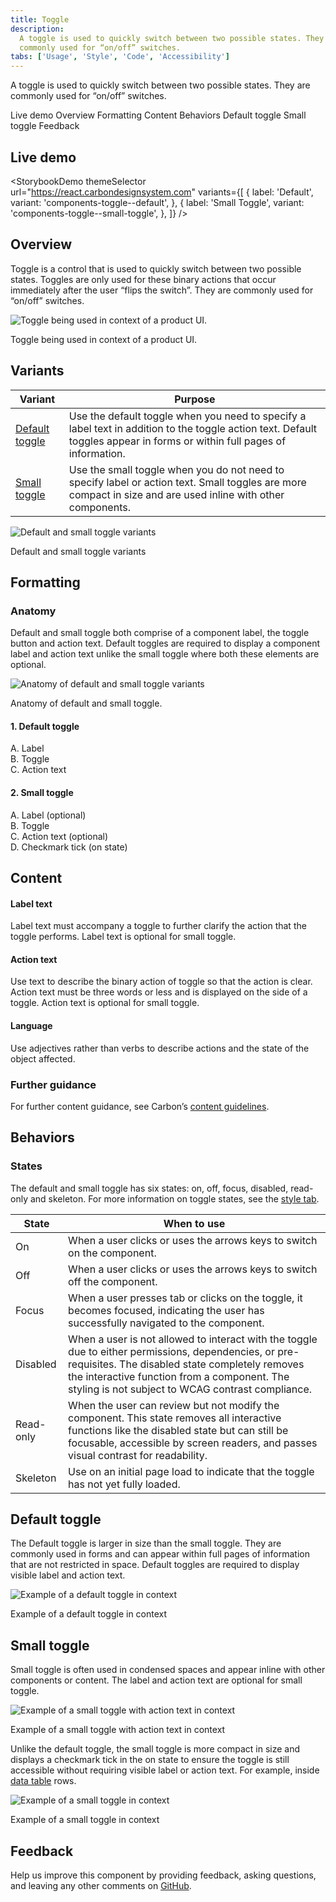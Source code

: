 ```yaml
---
title: Toggle
description:
  A toggle is used to quickly switch between two possible states. They are
  commonly used for “on/off” switches.
tabs: ['Usage', 'Style', 'Code', 'Accessibility']
---
```



<PageDescription>

A toggle is used to quickly switch between two possible states. They are
commonly used for “on/off” switches.

</PageDescription>

<AnchorLinks>

<AnchorLink>Live demo</AnchorLink>
<AnchorLink>Overview</AnchorLink>
<AnchorLink>Formatting</AnchorLink>
<AnchorLink>Content</AnchorLink>
<AnchorLink>Behaviors</AnchorLink>
<AnchorLink>Default toggle</AnchorLink>
<AnchorLink>Small toggle</AnchorLink>
<AnchorLink>Feedback</AnchorLink>

</AnchorLinks>

## Live demo

<StorybookDemo
  themeSelector
  url="https://react.carbondesignsystem.com"
  variants={[
    {
      label: 'Default',
      variant: 'components-toggle--default',
    },
    {
      label: 'Small Toggle',
      variant: 'components-toggle--small-toggle',
    },
  ]}
/>

<A11yStatus layout="cards" components="Toggle" />

## Overview

Toggle is a control that is used to quickly switch between two possible states.
Toggles are only used for these binary actions that occur immediately after the
user “flips the switch”. They are commonly used for “on/off” switches.

<Row>
<Column colLg={8}>

![Toggle being used in context of a product UI.](images/toggle_usage_overview.png)

</Column>
</Row>

<Caption>Toggle being used in context of a product UI.</Caption>

## Variants

| Variant                           | Purpose                                                                                                                                                                  |
| --------------------------------- | ------------------------------------------------------------------------------------------------------------------------------------------------------------------------ |
| [Default toggle](#default-toggle) | Use the default toggle when you need to specify a label text in addition to the toggle action text. Default toggles appear in forms or within full pages of information. |
| [Small toggle](#small-toggle)     | Use the small toggle when you do not need to specify label or action text. Small toggles are more compact in size and are used inline with other components.             |

<Row>
<Column colLg={8}>

![Default and small toggle variants](images/toggle-usage-variants.png)

</Column>
</Row>

<Caption>Default and small toggle variants</Caption>

## Formatting

### Anatomy

Default and small toggle both comprise of a component label, the toggle button
and action text. Default toggles are required to display a component label and
action text unlike the small toggle where both these elements are optional.

<Row>
<Column colLg={8}>

![Anatomy of default and small toggle variants](images/toggle-usage-anatomy.png)

</Column>
</Row>

<Caption>Anatomy of default and small toggle.</Caption>

<Row>
<Column colSm={2} colMd={4} colLg={4}>

#### 1. Default toggle

A. Label <br /> B. Toggle <br /> C. Action text <br />

</Column>
<Column colSm={2} colMd={4} colLg={4}>

#### 2. Small toggle

A. Label (optional) <br /> B. Toggle <br /> C. Action text (optional) <br /> D.
Checkmark tick (on state) <br />

</Column>
</Row>

## Content

#### Label text

Label text must accompany a toggle to further clarify the action that the toggle
performs. Label text is optional for small toggle.

#### Action text

Use text to describe the binary action of toggle so that the action is clear.
Action text must be three words or less and is displayed on the side of a
toggle. Action text is optional for small toggle.

#### Language

Use adjectives rather than verbs to describe actions and the state of the object
affected.

### Further guidance

For further content guidance, see Carbon’s
[content guidelines](https://carbondesignsystem.com/guidelines/content/overview/).

## Behaviors

### States

The default and small toggle has six states: on, off, focus, disabled, read-only
and skeleton. For more information on toggle states, see the
[style tab](https://carbondesignsystem.com/components/toggle/style/).

| State     | When to use                                                                                                                                                                                                                                                 |
| --------- | ----------------------------------------------------------------------------------------------------------------------------------------------------------------------------------------------------------------------------------------------------------- |
| On        | When a user clicks or uses the arrows keys to switch on the component.                                                                                                                                                                                      |
| Off       | When a user clicks or uses the arrows keys to switch off the component.                                                                                                                                                                                     |
| Focus     | When a user presses tab or clicks on the toggle, it becomes focused, indicating the user has successfully navigated to the component.                                                                                                                       |
| Disabled  | When a user is not allowed to interact with the toggle due to either permissions, dependencies, or pre-requisites. The disabled state completely removes the interactive function from a component. The styling is not subject to WCAG contrast compliance. |
| Read-only | When the user can review but not modify the component. This state removes all interactive functions like the disabled state but can still be focusable, accessible by screen readers, and passes visual contrast for readability.                           |
| Skeleton  | Use on an initial page load to indicate that the toggle has not yet fully loaded.                                                                                                                                                                           |

## Default toggle

The Default toggle is larger in size than the small toggle. They are commonly
used in forms and can appear within full pages of information that are not
restricted in space. Default toggles are required to display visible label and
action text.

<Row>
<Column colLg={8}>

![Example of a default toggle in context](images/toggle-usage-default.png)

</Column>
</Row>

<Caption>Example of a default toggle in context</Caption>

## Small toggle

Small toggle is often used in condensed spaces and appear inline with other
components or content. The label and action text are optional for small toggle.

<Row>
<Column colLg={8}>

![Example of a small toggle with action text in context](images/toggle-usage-small-with-action-text.png)

</Column>
</Row>

<Caption>Example of a small toggle with action text in context</Caption>

<br />

Unlike the default toggle, the small toggle is more compact in size and displays
a checkmark tick in the on state to ensure the toggle is still accessible
without requiring visible label or action text. For example, inside
[data table](/components/data-table/usage) rows.

<Row>
<Column colLg={8}>

![Example of a small toggle in context](images/toggle-usage-small.png)

</Column>
</Row>

<Caption>Example of a small toggle in context</Caption>

## Feedback

Help us improve this component by providing feedback, asking questions, and
leaving any other comments on
[GitHub](https://github.com/carbon-design-system/carbon-website/issues/new?assignees=&labels=feedback&template=feedback.md).
